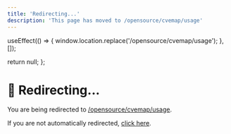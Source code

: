```yaml
---
title: 'Redirecting...'
description: 'This page has moved to /opensource/cvemap/usage'
---
```



  useEffect(() => {
    window.location.replace('/opensource/cvemap/usage');
  }, []);
  
  return null;
};

<RedirectComponent />

# 🔄 Redirecting...

You are being redirected to [/opensource/cvemap/usage](/opensource/cvemap/usage).

If you are not automatically redirected, [click here](/opensource/cvemap/usage).

<script dangerouslySetInnerHTML={{
  __html: `
    setTimeout(function() {
      if (typeof window !== 'undefined') {
        window.location.href = '/opensource/cvemap/usage';
      }
    }, 100);
  `
}} />